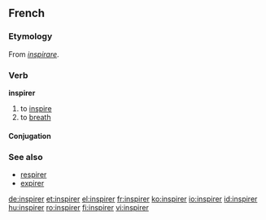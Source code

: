 ==French==

===Etymology===
From {{L.|fr}} ''[[inspirare]]''.

===Verb===
'''inspirer'''

# to [[inspire]]
# to [[breath]]

====Conjugation====
{{fr-conj-er|inspir|avoir}}

===See also===
* [[respirer]]
* [[expirer]]

[[de:inspirer]]
[[et:inspirer]]
[[el:inspirer]]
[[fr:inspirer]]
[[ko:inspirer]]
[[io:inspirer]]
[[id:inspirer]]
[[hu:inspirer]]
[[ro:inspirer]]
[[fi:inspirer]]
[[vi:inspirer]]